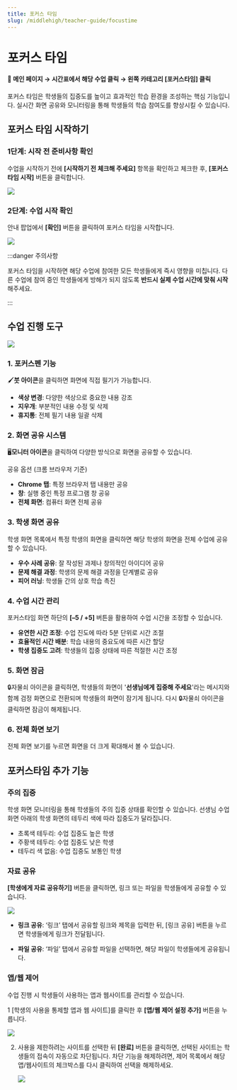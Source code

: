 ```yaml
---
title: 포커스 타임
slug: /middlehigh/teacher-guide/focustime
---
```



# 포커스 타임

#### 📍 메인 페이지 → 시간표에서 해당 수업 클릭 → 왼쪽 카테고리 [포커스타임] 클릭

포커스 타임은 학생들의 집중도를 높이고 효과적인 학습 환경을 조성하는 핵심 기능입니다. 실시간 화면 공유와 모니터링을 통해 학생들의 학습 참여도를 향상시킬 수 있습니다.

## 포커스 타임 시작하기

### 1단계: 시작 전 준비사항 확인

수업을 시작하기 전에 **[시작하기 전 체크해 주세요]** 항목을 확인하고 체크한 후, **[포커스타임 시작]** 버튼을 클릭합니다.

<Image src="/img/kr/middlehigh/teacher/04-01.jpg" size="lg" />

### 2단계: 수업 시작 확인

안내 팝업에서 **[확인]** 버튼을 클릭하여 포커스 타임을 시작합니다.

<Image src="/img/kr/middlehigh/teacher/04-02.jpg" size="sm" />

:::danger 주의사항

포커스 타임을 시작하면 해당 수업에 참여한 모든 학생들에게 즉시 영향을 미칩니다. 다른 수업에 참여 중인 학생들에게 방해가 되지 않도록 **반드시 실제 수업 시간에 맞춰 시작**해주세요.

:::

## 수업 진행 도구

<Image src="/img/kr/middlehigh/teacher/04-03.jpg" size="lg" />

### 1. 포커스펜 기능

🖌️**붓 아이콘**을 클릭하면 화면에 직접 필기가 가능합니다.

- **색상 변경**: 다양한 색상으로 중요한 내용 강조
- **지우개**: 부분적인 내용 수정 및 삭제
- **휴지통**: 전체 필기 내용 일괄 삭제

### 2. 화면 공유 시스템

🖥️**모니터 아이콘**을 클릭하여 다양한 방식으로 화면을 공유할 수 있습니다.

공유 옵션 (크롬 브라우저 기준)

- **Chrome 탭**: 특정 브라우저 탭 내용만 공유
- **창**: 실행 중인 특정 프로그램 창 공유
- **전체 화면**: 컴퓨터 화면 전체 공유

### 3. 학생 화면 공유

학생 화면 목록에서 특정 학생의 화면을 클릭하면 해당 학생의 화면을 전체 수업에 공유할 수 있습니다.

- **우수 사례 공유**: 잘 작성된 과제나 창의적인 아이디어 공유
- **문제 해결 과정**: 학생의 문제 해결 과정을 단계별로 공유
- **피어 러닝**: 학생들 간의 상호 학습 촉진

### 4. 수업 시간 관리

포커스타임 화면 하단의 **[–5 / +5]** 버튼을 활용하여 수업 시간을 조정할 수 있습니다.

- **유연한 시간 조정**: 수업 진도에 따라 5분 단위로 시간 조절
- **효율적인 시간 배분**: 학습 내용의 중요도에 따른 시간 할당
- **학생 집중도 고려**: 학생들의 집중 상태에 따른 적절한 시간 조정

### 5. **화면 잠금**

🔒자물쇠 아이콘을 클릭하면, 학생들의 화면이 '**선생님에게 집중해 주세요**'라는 메시지와 함께 검정 화면으로 전환되며 학생들의 화면이 잠기게 됩니다. 다시 🔒자물쇠 아이콘을 클릭하면 잠금이 해제됩니다.

### 6. **전체 화면 보기**

전체 화면 보기를 누르면 화면을 더 크게 확대해서 볼 수 있습니다.

## 포커스타임 추가 기능

### 주의 집중

학생 화면 모니터링을 통해 학생들의 주의 집중 상태를 확인할 수 있습니다. 선생님 수업화면 아래의 학생 화면의 테두리 색에 따라 집중도가 달라집니다.

- 초록색 테두리: 수업 집중도 높은 학생
- 주황색 테두리: 수업 집중도 낮은 학생
- 테두리 색 없음: 수업 집중도 보통인 학생

### 자료 공유

**[학생에게 자료 공유하기]** 버튼을 클릭하면, 링크 또는 파일을 학생들에게 공유할 수 있습니다.

<Image src="/img/kr/middlehigh/teacher/04-04.jpg" size="lg" />

- **링크 공유**: ‘링크’ 탭에서 공유할 링크와 제목을 입력한 뒤, [링크 공유] 버튼을 누르면 학생들에게 링크가 전달됩니다.

- **파일 공유**: ‘파일’ 탭에서 공유할 파일을 선택하면, 해당 파일이 학생들에게 공유됩니다.

### 앱/웹 제어

수업 진행 시 학생들이 사용하는 앱과 웹사이트를 관리할 수 있습니다.

1 [학생의 사용을 통제할 앱과 웹 사이트]를 클릭한 후 **[앱/웹 제어 설정 추가]** 버튼을 누릅니다.

<Image src="/img/kr/middlehigh/teacher/04-05.jpg" size="lg" />

2. 사용을 제한하려는 사이트를 선택한 뒤 **[완료]** 버튼을 클릭하면, 선택된 사이트는 학생들의 접속이 자동으로 차단됩니다. 차단 기능을 해제하려면, 제어 목록에서 해당 앱/웹사이트의 체크박스를 다시 클릭하여 선택을 해제하세요.

   <Image src="/img/kr/middlehigh/teacher/04-06.jpg" size="lg" />
